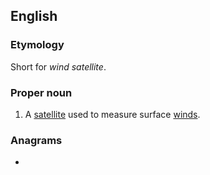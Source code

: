 ==English==

===Etymology===
Short for ''wind satellite''.

===Proper noun===
{{wikipedia}}
{{en-proper noun}}

# A [[satellite]] used to measure surface [[wind]]s.

===Anagrams===
* {{anagrams|en|a=adinstw|atwinds}}